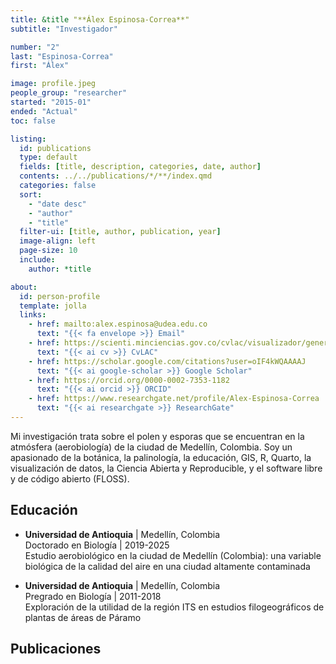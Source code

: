 ```yaml
---
title: &title "**Álex Espinosa-Correa**"
subtitle: "Investigador"

number: "2"
last: "Espinosa-Correa"
first: "Álex"

image: profile.jpeg
people_group: "researcher"
started: "2015-01"
ended: "Actual"
toc: false

listing:
  id: publications
  type: default
  fields: [title, description, categories, date, author]
  contents: ../../publications/*/**/index.qmd
  categories: false
  sort:
    - "date desc"
    - "author"
    - "title"
  filter-ui: [title, author, publication, year]
  image-align: left
  page-size: 10
  include:
    author: *title

about:
  id: person-profile
  template: jolla
  links:
    - href: mailto:alex.espinosa@udea.edu.co
      text: "{{< fa envelope >}} Email"
    - href: https://scienti.minciencias.gov.co/cvlac/visualizador/generarCurriculoCv.do?cod_rh=0000117836
      text: "{{< ai cv >}} CvLAC"
    - href: https://scholar.google.com/citations?user=oIF4kWQAAAAJ
      text: "{{< ai google-scholar >}} Google Scholar"
    - href: https://orcid.org/0000-0002-7353-1182
      text: "{{< ai orcid >}} ORCID"
    - href: https://www.researchgate.net/profile/Alex-Espinosa-Correa
      text: "{{< ai researchgate >}} ResearchGate"
---
```


:::{#person-profile}
:::

Mi investigación trata sobre el polen y esporas que se encuentran en la atmósfera (aerobiología) de la ciudad de Medellín, Colombia. Soy un apasionado de la botánica, la palinología, la educación, GIS, R, Quarto, la visualización de datos, la Ciencia Abierta y Reproducible, y el software libre y de código abierto (FLOSS). 

## Educación

-   **Universidad de Antioquia** \| Medellín, Colombia\
    Doctorado en Biología \| 2019-2025\
    Estudio aerobiológico en la ciudad de Medellín (Colombia): una variable biológica de la calidad del aire en una ciudad altamente contaminada

-   **Universidad de Antioquia** \| Medellín, Colombia\
    Pregrado en Biología \| 2011-2018\
    Exploración de la utilidad de la región ITS en estudios filogeográficos de plantas de áreas de Páramo

## Publicaciones

::: {#publications}
:::
